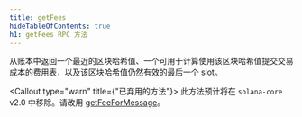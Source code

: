 ```yaml
---
title: getFees
hideTableOfContents: true
h1: getFees RPC 方法
---
```


从账本中返回一个最近的区块哈希值、一个可用于计算使用该区块哈希值提交交易成本的费用表，以及该区块哈希值仍然有效的最后一个 slot。

<Callout type="warn" title={"已弃用的方法"}>
  此方法预计将在 `solana-core`
  v2.0 中移除。请改用 [getFeeForMessage](/docs/rpc/http/getfeeformessage)。
</Callout>
